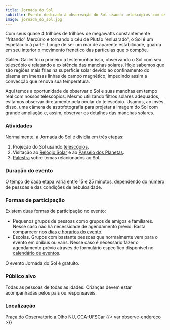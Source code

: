 ```yaml
---
title: Jornada do Sol
subtitle: Evento dedicado à observação do Sol usando telescópios com os devidos filtros solares.
image: jornada_do_sol.jpg
---
```


Com seus quase 4 trilhões de trilhões de megawatts constantemente "fritando" Mercúrio e tornando o céu de Plutão "enluarado", o Sol é um espetáculo à parte. Longe de ser um mar de aparente estabilidade, guarda em seu interior o movimento frenético das partículas que o compõe.

Galileu Galilei foi o primeiro a testemunhar isso, observando o Sol com seu telescópio e relatando a existência das manchas solares. Hoje sabemos que são regiões mais frias na superfície solar devido ao confinamento do plasma em imensas linhas de campo magnético, impedindo assim a convecção que renova sua temperatura.

Aqui temos a oportunidade de observar o Sol e suas manchas em tempo real com nossos telescópios. Mesmo utilizando filtros solares adequados, evitamos observar diretamente pela ocular do telescópio. Usamos, ao invés disso, uma câmera de astrofotografia para projetar a imagem do Sol com grande ampliação e, assim, observar os detalhes das manchas solares.

### Atividades

Normalmente, a Jornada do Sol é dividia em três etapas:

1. Projeção do Sol usando [telescópios]({{< var loc.acervo >}}/acervo.qmd#sec-telescopios).
1. Visitação ao [Relógio Solar]({{< var loc.observatorio >}}/observatorio.qmd#sec:relogio_solar) e ao [Passeio dos Planetas]({{< var loc.passeio_dos_planetas >}}/passeio_dos_planetas.qmd).
1. [Palestra]({{< var loc.palestras >}}/palestras.qmd) sobre temas relacionados ao Sol.

### Duração do evento

O tempo de cada etapa varia entre 15 e 25 minutos, dependendo do número de pessoas e das condições de nebulosidade.

### Formas de participação

Existem duas formas de participação no evento:

- Pequenos grupos de pessoas como grupos de amigos e familiares. Nesse caso não há necessidade de agendamento prévio. Basta comparecer nos [dias e horários do evento]({{< var loc:calendario >}}/calendario.qmd).
- Escolas. Grupos com bastante pessoas que normalmente vem para o evento em ônibus ou vans. Nesse caso é necessário fazer o agendamento prévio através de formulário específico disponível no [calendário de eventos]({{< var loc:calendario >}}/calendario.qmd).

O evento Jornada do Sol é gratuito.

### Público alvo

Todas as pessoas de todas as idades. Crianças devem estar acompanhadas pelos pais ou responsáveis.

### Localização

[Praça do Observatório a Olho NU, CCA-UFSCar]({{< var loc.localizacao >}}/localizacao.qmd)
{{< var observe-endereco >}}

